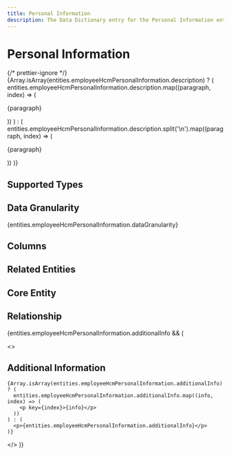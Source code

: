 ```yaml
---
title: Personal Information
description: The Data Dictionary entry for the Personal Information entity
---
```



# Personal Information

{/* prettier-ignore */}
{Array.isArray(entities.employeeHcmPersonalInformation.description) ? (
  entities.employeeHcmPersonalInformation.description.map((paragraph, index) => (
    <p key={index}>{paragraph}</p>
))
) : (
entities.employeeHcmPersonalInformation.description.split('\n').map((paragraph, index) => (

<p key={index}>{paragraph}</p>
)) )}

## Supported Types

<SupportedTypesTable supportedTypes={entities.employeeHcmPersonalInformation.supportedTypes} />

## Data Granularity

{entities.employeeHcmPersonalInformation.dataGranularity}

## Columns

<ColumnsTable columns={entities.employeeHcmPersonalInformation.columns} />

## Related Entities

<RelatedEntitiesList relatedEntities={entities.employeeHcmPersonalInformation.relatedEntities} />

## Core Entity

<CoreEntityTable coreEntities={entities.employeeHcmPersonalInformation.coreEntity} />

## Relationship

<RelationshipTable
  relationship={entities.employeeHcmPersonalInformation.relationship}
  simple={true}
/>

{entities.employeeHcmPersonalInformation.additionalInfo && (

  <>
    <h2>Additional Information</h2>

    {Array.isArray(entities.employeeHcmPersonalInformation.additionalInfo) ? (
      entities.employeeHcmPersonalInformation.additionalInfo.map((info, index) => (
        <p key={index}>{info}</p>
      ))
    ) : (
      <p>{entities.employeeHcmPersonalInformation.additionalInfo}</p>
    )}

  </>
)}
